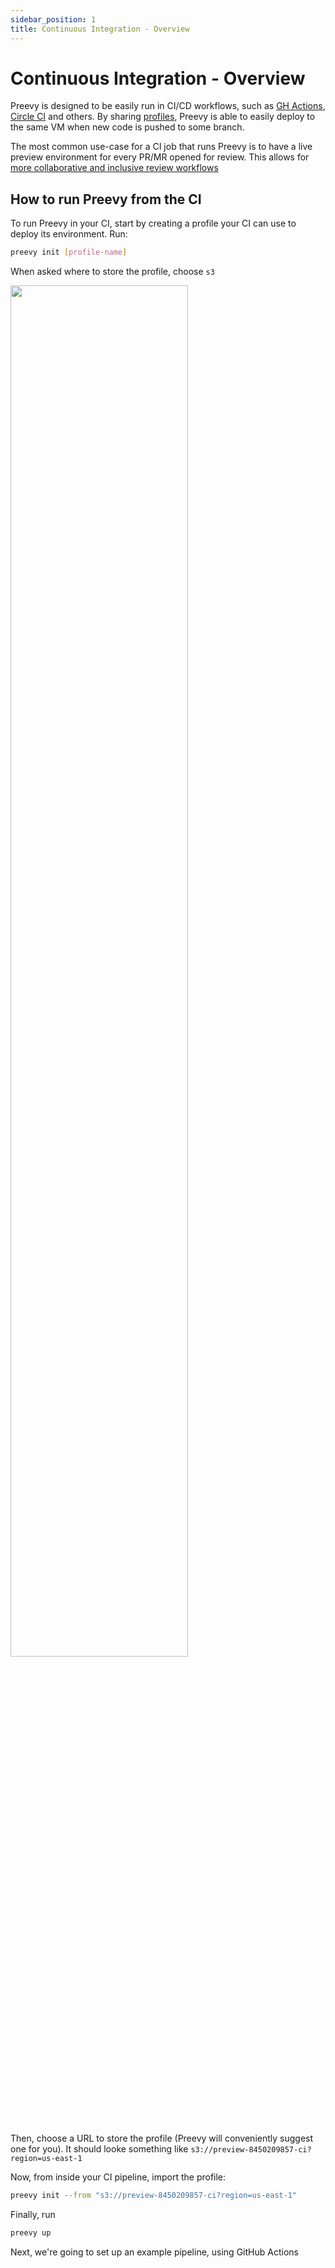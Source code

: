 ```yaml
---
sidebar_position: 1
title: Continuous Integration - Overview
---
```



# Continuous Integration - Overview

Preevy is designed to be easily run in CI/CD workflows, such as [GH Actions](https://github.com/features/actions), [Circle CI](https://circleci.com/) and others.
By sharing [profiles](/intro/under-the-hood#profile-configuration), Preevy is able to easily deploy to the same VM when new code is pushed to some branch.

The most common use-case for a CI job that runs Preevy is to have a live preview environment for every PR/MR opened for review. This allows for [more collaborative and inclusive review workflows](/intro/motivation)

## How to run Preevy from the CI

To run Preevy in your CI, start by creating a profile your CI can use to deploy its environment. Run:

```bash
preevy init [profile-name]
```

When asked where to store the profile, choose `s3`

<img src={StoreInS3Screenshot} width="75%" />

<br />
<br />

Then, choose a URL to store the profile (Preevy will conveniently suggest one
for you).
It should looke something like `s3://preview-8450209857-ci?region=us-east-1`

Now, from inside your CI pipeline, import the profile:

```bash
preevy init --from "s3://preview-8450209857-ci?region=us-east-1"
```

Finally, run

```bash
preevy up
```

Next, we're going to set up an example pipeline, using GitHub Actions